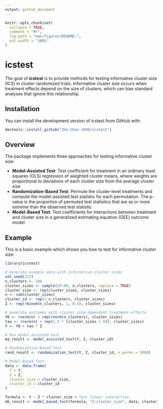 ```yaml
---
output: github_document
---
```


<!-- README.md is generated from README.Rmd. Please edit that file -->

```r
knitr::opts_chunk$set(
  collapse = TRUE,
  comment = "#>",
  fig.path = "man/figures/README-",
  out.width = "100%"
)
```

# icstest

<!-- badges: start -->
<!-- badges: end -->

The goal of **icstest** is to provide methods for testing informative cluster size (ICS) in cluster randomized trials. Informative cluster size occurs when treatment effects depend on the size of clusters, which can bias standard analyses that ignore this relationship.

## Installation

You can install the development version of icstest from GitHub with:

``` r
devtools::install_github("Zhe-Chen-1999/icstest")
```

## Overview

The package implements three approaches for testing informative cluster size:

- **Model-Assisted Test**: Test coefficient for treatment in an ordinary least squares (OLS) regression of weighted cluster means, where weights are proportional to deviations of each cluster size from the average cluster size
- **Randomization-Based Test**: Permute the cluster-level treatments and compute the model-assisted test statistic for each permutation. The p-value is the proportion of permuted test statistics that are as or more extreme than the observed test statistic
- **Model-Based Test**: Test coefficients for interactions between treatment and cluster size in a generalized estimating equation (GEE) outcome model

## Example

This is a basic example which shows you how to test for informative cluster size:

```r
library(icstest)

# Generate example data with informative cluster sizes
set.seed(123)
n_clusters <- 100
cluster_sizes <- sample(20:80, n_clusters, replace = TRUE)
cluster_size <- rep(cluster_sizes, cluster_sizes)
n <- sum(cluster_sizes)
cluster_id <- rep(1:n_clusters, cluster_sizes)
Z <- rep(rbinom(n_clusters, 1, 0.5), cluster_sizes)

# Generate outcomes with cluster size-dependent treatment effects
Y0 <- rnorm(n) + rep(rnorm(n_clusters), cluster_sizes)
tau <- rnorm(n) + rep(1.5 * (cluster_sizes > 50), cluster_sizes)
Y <- Y0 + tau * Z

# Run model-assisted test
ma_result <- model_assisted_test(Y, Z, cluster_id)

# Randomization-Based Test
rand_result <- randomization_test(Y, Z, cluster_id, n_perms = 5000)

# Model-Based Test
data <- data.frame(
  Y = Y, 
  Z = Z, 
  cluster_size = cluster_size,
  cluster_id = cluster_id
)

formula <- Y ~ Z * cluster_size # Test linear interaction
mb_result <- model_based_test(formula, "Z:cluster_size", data, cluster_id)
```
